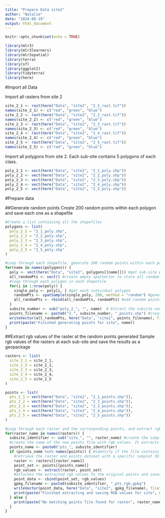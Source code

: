 ```yaml
---
title: "Prepare Data site2"
author: "Natalie"
date: "2024-08-19"
output: html_document
---
```


```r
knitr::opts_chunk$set(echo = TRUE)
```

```r
library(mlr3)
library(mlr3learners)
library(mlr3spatial)
library(terra)
library(sf)
library(ggplot2)
library(tidyterra)
library(here)
```

#Import all Data

Import all rasters from site 2
```r
site_2_1 <- rast(here("Data", "site2", "2_1_rast.tif"))
names(site_2_1) <- c("red", "green", "blue")
site_2_2 <- rast(here("Data", "site2", "2_2_rast.tif"))
names(site_2_2) <- c("red", "green", "blue")
site_2_3 <- rast(here("Data", "site2", "2_3_rast.tif"))
names(site_2_3) <- c("red", "green", "blue")
site_2_4 <- rast(here("Data", "site2", "2_4_rast.tif"))
names(site_2_4) <- c("red", "green", "blue")
site_2_5 <- rast(here("Data", "site2", "2_5_rast.tif"))
names(site_2_5) <- c("red", "green", "blue")
```

Import all polygons from site 2. Each sub-site contains 5 polygons of each class. 
```r
poly_2_1 <- vect(here("Data", "site2", "2_1_poly.shp"))
poly_2_2 <- vect(here("Data", "site2", "2_2_poly.shp"))
poly_2_3 <- vect(here("Data", "site2", "2_3_poly.shp"))
poly_2_4 <- vect(here("Data", "site2", "2_4_poly.shp"))
poly_2_5 <- vect(here("Data", "site2", "2_5_poly.shp"))
```

#Prepare data

##Generate random points
Create 200 random points within each polygon and save each one as a shapefile
```r
#Create a list containing all the shapefiles
polygons <- list(
  poly_2_1 = "2_1_poly.shp",
  poly_2_2 = "2_2_poly.shp",
  poly_2_3 = "2_3_poly.shp",
  poly_2_4 = "2_4_poly.shp",
  poly_2_5 = "2_5_poly.shp"
)
```

```r
#Loop through each shapefile, generate 200 random points within each polygon, and save the points as a shapefile. 
for(name in names(polygons)) {
  poly <- vect(here("Data", "site2", polygons[[name]])) #get sub-site polygons
  all_randomPts <- vect() #create empty spatVector to store all random points
  #loop through each polygon in each shapefile
  for(i in 1:nrow(poly)) {
    single_poly <- poly[i, ] #get each individual polygon
    randomPts <- spatSample(single_poly, 200, method = "random") #generate 200 random points in each polygon
    all_randomPts <- rbind(all_randomPts, randomPts) #add random points to the empty spatVector
  }
  subsite_number <- sub("poly_2_", "", name)  # Extract the subsite number
  points_filename <- paste0("2_", subsite_number, "_points.shp") #create filename for the new points dataset
  writeVector(all_randomPts, here("Data", "site2", points_filename), filetype = "ESRI Shapefile")
  print(paste("Finished generating points for site", name))
}
```
##Extract rgb values of the raster at the random points generated
Sample rgb values of the rasters at each sub-site and save the results as a geopackage
```r
rasters <- list(
  site_2_1 = site_2_1,
  site_2_2 = site_2_2,
  site_2_3 = site_2_3,
  site_2_4 = site_2_4,
  site_2_5 = site_2_5
)
```

```r
points <- list(
  pts_2_1 = vect(here("Data", "site2", "2_1_points.shp")),
  pts_2_2 = vect(here("Data", "site2", "2_2_points.shp")),
  pts_2_3 = vect(here("Data", "site2", "2_3_points.shp")),
  pts_2_4 = vect(here("Data", "site2", "2_4_points.shp")),
  pts_2_5 = vect(here("Data", "site2", "2_5_points.shp"))
)
```

```r
#Loop through each raster and the corresponding points, and extract rgb values
for(raster_name in names(rasters)) {
  subsite_identifier <- sub("site_", "", raster_name) #create the subplot id based on site number _ plot number
  #create the name of the new points file with rgb values. It extracts the subplot id (ex. 1_1) and adds it behind "pts_" (ex. pts_1_1)
  points_name <- paste0("pts_", subsite_identifier) 
  if (points_name %in% names(points)) { #identify if the file contains the corresponding subplot name in the points list
    #retrieve the raster and points dataset with a specific subplot ID and extracts the RGB values at the points, from the raster
    raster <- rasters[[raster_name]] 
    point_set <- points[[points_name]] 
    rgb_values <- extract(raster, point_set) 
    #attaches the extracted rgb values to the original points and saves it as a geopackage file
    point_data <- cbind(point_set, rgb_values) 
    gpkg_filename <- paste0(subsite_identifier, "_pts_rgb.gpkg")
    writeVector(point_data, here("Data", "site2", gpkg_filename), filetype = "GPKG") #exports the geopackage file
    print(paste("Finished extracting and saving RGB values for site", subsite_identifier))
  } else {
    print(paste("No matching points file found for raster", raster_name))
  }
}
```


